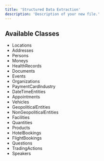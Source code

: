 ```yaml
---
title: 'Structured Data Extraction'
description: 'Description of your new file.'
---
```



## Available Classes
- Locations
- Addresses
- Persons
- Moneys
- HealthRecords
- Documents
- Events
- Organizations
- PaymentCardIndustry
- DateTimeEntities
- Appointments
- Vehicles
- GeopoliticalEntities
- NonGeopoliticalEntities
- Facilities
- Quantities
- Products
- HotelBookings
- FlightBookings
- Questions
- TradingActions
- Speakers